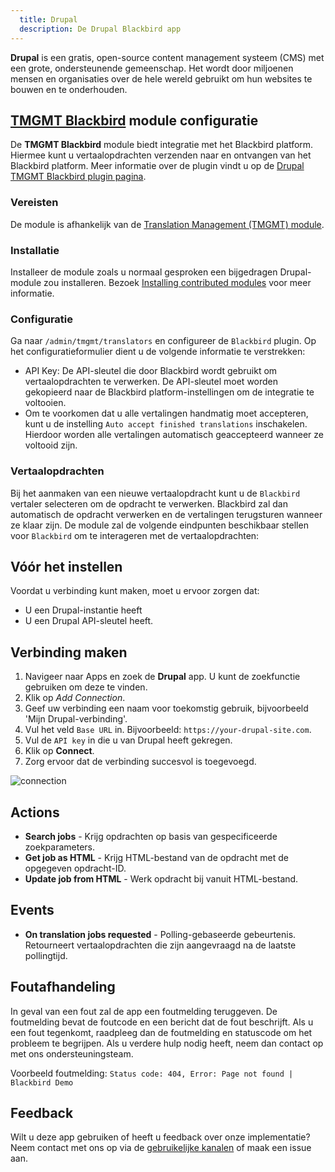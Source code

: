 ```yaml
---
  title: Drupal
  description: De Drupal Blackbird app
---
```


<LinkCard title="View on Github" target="_blank" href="https://github.com/bb-io/Drupal" icon="github" />

**Drupal** is een gratis, open-source content management systeem (CMS) met een grote, ondersteunende gemeenschap. Het wordt door miljoenen mensen en organisaties over de hele wereld gebruikt om hun websites te bouwen en te onderhouden.

## [**TMGMT Blackbird**](https://git.drupalcode.org/project/tmgmt_blackbird) module configuratie

De **TMGMT Blackbird** module biedt integratie met het Blackbird platform. Hiermee kunt u vertaalopdrachten verzenden naar en ontvangen van het Blackbird platform. Meer informatie over de plugin vindt u op de [Drupal TMGMT Blackbird plugin pagina](https://git.drupalcode.org/project/tmgmt_blackbird).

### Vereisten

De module is afhankelijk van de [Translation Management (TMGMT) module](https://www.drupal.org/project/tmgmt).

### Installatie

Installeer de module zoals u normaal gesproken een bijgedragen Drupal-module zou installeren. Bezoek [Installing contributed modules](https://www.drupal.org/docs/8/extending-drupal-8/installing-contributed-modules) voor meer informatie.

### Configuratie

Ga naar `/admin/tmgmt/translators` en configureer de `Blackbird` plugin. Op het configuratieformulier dient u de volgende informatie te verstrekken:

- API Key: De API-sleutel die door Blackbird wordt gebruikt om vertaalopdrachten te verwerken. De API-sleutel moet worden gekopieerd naar de Blackbird platform-instellingen om de integratie te voltooien.
- Om te voorkomen dat u alle vertalingen handmatig moet accepteren, kunt u de instelling `Auto accept finished translations` inschakelen. Hierdoor worden alle vertalingen automatisch geaccepteerd wanneer ze voltooid zijn.

### Vertaalopdrachten

Bij het aanmaken van een nieuwe vertaalopdracht kunt u de `Blackbird` vertaler selecteren om de opdracht te verwerken. Blackbird zal dan automatisch de opdracht verwerken en de vertalingen terugsturen wanneer ze klaar zijn. De module zal de volgende eindpunten beschikbaar stellen voor `Blackbird` om te interageren met de vertaalopdrachten:

## Vóór het instellen

Voordat u verbinding kunt maken, moet u ervoor zorgen dat:

- U een Drupal-instantie heeft
- U een Drupal API-sleutel heeft.

## Verbinding maken

1. Navigeer naar Apps en zoek de **Drupal** app. U kunt de zoekfunctie gebruiken om deze te vinden.
2. Klik op _Add Connection_.
3. Geef uw verbinding een naam voor toekomstig gebruik, bijvoorbeeld 'Mijn Drupal-verbinding'.
4. Vul het veld `Base URL` in. Bijvoorbeeld: `https://your-drupal-site.com`.
5. Vul de `API key` in die u van Drupal heeft gekregen.
6. Klik op **Connect**.
7. Zorg ervoor dat de verbinding succesvol is toegevoegd.

![connection](https://raw.githubusercontent.com/bb-io/Drupal/main/./image/README/connecting.png)

## Actions

- **Search jobs** - Krijg opdrachten op basis van gespecificeerde zoekparameters.
- **Get job as HTML** - Krijg HTML-bestand van de opdracht met de opgegeven opdracht-ID.
- **Update job from HTML** - Werk opdracht bij vanuit HTML-bestand.

## Events

- **On translation jobs requested** - Polling-gebaseerde gebeurtenis. Retourneert vertaalopdrachten die zijn aangevraagd na de laatste pollingtijd.

## Foutafhandeling

In geval van een fout zal de app een foutmelding teruggeven. De foutmelding bevat de foutcode en een bericht dat de fout beschrijft. Als u een fout tegenkomt, raadpleeg dan de foutmelding en statuscode om het probleem te begrijpen. Als u verdere hulp nodig heeft, neem dan contact op met ons ondersteuningsteam.

Voorbeeld foutmelding: `Status code: 404, Error: Page not found | Blackbird Demo`

## Feedback

Wilt u deze app gebruiken of heeft u feedback over onze implementatie? Neem contact met ons op via de [gebruikelijke kanalen](https://www.blackbird.io/) of maak een issue aan.